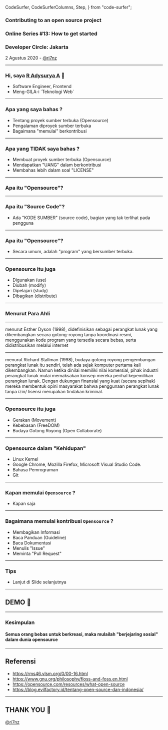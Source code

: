   CodeSurfer,
  CodeSurferColumns,
  Step,
} from "code-surfer";



### Contributing to an open source project 
### Online Series #13: How to get started

### Developer Circle: Jakarta

2 Agustus 2020 - [@ri7nz](https://github.com/ri7nz) 

---

### Hi, saya [R Adysurya A](https://github.com/ri7nz) 👋

<ul>
    <Appear>
        <li> Software Engineer, Frontend </li>
        <li> Meng-GILA-i `Teknologi Web` </li>
    </Appear>
</ul>

---

### Apa yang saya bahas ?

<ul>
    <Appear>
        <li>Tentang proyek sumber terbuka (Opensource)</li>
        <li>Pengalaman diproyek sumber terbuka</li>
        <li>Bagaimana "memulai" berkontribusi</li>
    </Appear>
</ul>

---

### Apa yang TIDAK saya bahas ? 

<ul>
    <Appear>
        <li>Membuat proyek sumber terbuka (Opensource)</li>
        <li>Mendapatkan "UANG" dalam berkontribusi</li>
        <li>Membahas lebih dalam soal "LICENSE"</li>
    </Appear>
</ul>

---

### Apa itu "Opensource"?

---

### Apa itu "Source Code"?

<ul>
<Appear>
<li>Ada "KODE SUMBER" (source code), bagian yang tak terlihat pada pengguna</li>
</Appear>
</ul>

---

### Apa itu "Opensource"?

<ul>
<Appear>
<li>Secara umum, adalah "program" yang bersumber terbuka.</li>
</Appear>
</ul>

---

### Opensource itu juga

<ul>
    <Appear>
        <li>Digunakan (use)</li>
        <li>Diubah (modify)</li>
        <li>Dipelajari (study)</li>
        <li>Dibagikan (distribute)</li>
    </Appear>
</ul>

---

### Menurut Para Ahli

---

menurut Esther Dyson (1998), didefinisikan sebagai perangkat lunak yang dikembangkan secara gotong-royong tanpa koordinasi resmi, menggunakan kode program  yang tersedia secara bebas, serta didistribusikan melalui internet


---

menurut Richard Stallman (1998), budaya gotong royong pengembangan perangkat lunak itu sendiri, telah ada sejak komputer pertama kali dikembangkan. Namun ketika dinilai memiliki nilai komersial, pihak industri perangkat lunak mulai memaksakan konsep mereka perihal kepemilikan perangkan lunak. Dengan dukungan finansial yang kuat (secara sepihak) mereka membentuk opini masyarakat bahwa penggunaan perangkat lunak tanpa izin/ lisensi merupakan tindakan kriminal.

---

### Opensource itu juga

<ul>
    <Appear>
        <li>Gerakan (Movement)</li>
        <li>Kebebasan (FreeDOM)</li>
        <li>Budaya Gotong Royong (Open Collaborate)</li>
    </Appear>
</ul>

<!--
Opensource adalah "program" yang bersumber terbuka dan memiliki prinsip "opensource" (recursive?), yang mana prinsip paling utama adalah "Kebebasan".
-->

---

### Opensource dalam "Kehidupan"

* Linux Kernel
* Google Chrome, Mozilla Firefox, Microsoft Visual Studio Code.
* Bahasa Pemrograman
* Git

<!---
### Source Available 

Secara singkat, serupa dengan `opensource`, namun memiliki "Keterbatasan". salah satunya, seperti

"Tidak boleh menjual untuk tujuan komersil"

Source Available: CC, Business License.

---
-->

---

### Kapan memulai `Opensource` ?

<ul>
    <Appear>
    <li>Kapan saja</li>
    </Appear>
</ul>

---

### Bagaimana memulai kontribusi `Opensource` ?

<ul>
    <Appear>
        <li> Membagikan Informasi </li>
        <li> Baca Panduan (Guideline)</li>
        <li> Baca Dokumentasi</li>
        <li> Menulis "Issue"</li>
        <li> Meminta "Pull Request"</li>
    </Appear>
</ul>

---

### Tips 

<ul>
    <Appear>
        <li>Lanjut di Slide selanjutnya</li>
    </Appear>
</ul>

---


## DEMO 🥳

---

### Kesimpulan

#### Semua orang bebas untuk berkreasi, maka mulailah "berjejaring sosial" dalam dunia opensource

---

## Referensi

* https://rms46.vlsm.org/0/00-16.html
* https://www.gnu.org/philosophy/floss-and-foss.en.html
* https://opensource.com/resources/what-open-source
* https://blog.evilfactory.id/tentang-open-source-dan-indonesia/

---

## THANK YOU 👐

[@ri7nz](https://rin.rocks)
